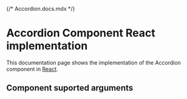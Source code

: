 {/* Accordion.docs.mdx */}

<Meta of={Accordion} />

# Accordion Component React implementation
This documentation page shows the implementation of the Accordion component in [React](https://react.dev/).

## Component suported arguments
<Primary />
<Controls />